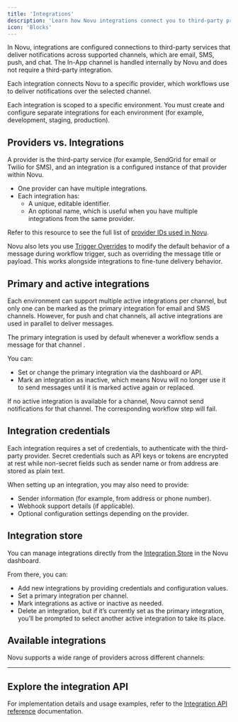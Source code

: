 ```yaml
---
title: 'Integrations'
description: 'Learn how Novu integrations connect you to third-party providers'
icon: 'Blocks'
---
```


In Novu, integrations are configured connections to third-party services that deliver notifications across supported channels, which are email, SMS, push, and chat. The In-App channel is handled internally by Novu and does not require a third-party integration.

Each integration connects Novu to a specific provider, which workflows use to deliver notifications over the selected channel.

<Callout type='info'>Each integration is scoped to a specific environment. You must create and configure separate integrations for each environment (for example, development, staging, production).</Callout>

## Providers vs. Integrations

A provider is the third-party service (for example, SendGrid for email or Twilio for SMS), and an integration is a configured instance of that provider within Novu.

- One provider can have multiple integrations.
- Each integration has:
  - A unique, editable identifier.
  - An optional name, which is useful when you have multiple integrations from the same provider.

Refer to this resource to see the full list of [provider IDs used in Novu](https://github.com/novuhq/novu/blob/26684f331c9c3ecf884f89f9e9b7fcb97d9ee2fb/packages/framework/src/shared.ts#L103).

<Callout type='info'>Novu also lets you use [Trigger Overrides](/platform/workflows/trigger-overrides) to modify the default behavior of a message during workflow trigger, such as overriding the message title or payload. This works alongside integrations to fine-tune delivery behavior. </Callout>

## Primary and active integrations

Each environment can support multiple active integrations per channel, but only one can be marked as the primary integration for email and SMS channels. However, for push and chat channels, all active integrations are used in parallel to deliver messages. 

The primary integration is used by default whenever a workflow sends a message for that channel .

You can:
- Set or change the primary integration via the dashboard or API.
- Mark an integration as inactive, which means Novu will no longer use it to send messages until it is marked active again or replaced.

<Callout>If no active integration is available for a channel, Novu cannot send notifications for that channel. The corresponding workflow step will fail.</Callout>

## Integration credentials

Each integration requires a set of credentials, to authenticate with the third-party provider. Secret credentials such as API keys or tokens are encrypted at rest while non-secret fields such as sender name or from address are stored as plain text.

When setting up an integration, you may also need to provide:
- Sender information (for example, from address or phone number).
- Webhook support details (if applicable).
- Optional configuration settings depending on the provider.

## Integration store

You can manage integrations directly from the [Integration Store](https://dashboard.novu.co/integrations) in the Novu dashboard. 

From there, you can:

- Add new integrations by providing credentials and configuration values.
- Set a primary integration per channel.
- Mark integrations as active or inactive as needed.
- Delete an integration, but if it’s currently set as the primary integration, you’ll be prompted to select another active integration to take its place.

## Available integrations

Novu supports a wide range of providers across different channels:

<Cards>
  <Card
    title="Email"
    description="Configure email providers and settings"
    href="/platform/integrations/email"
  />
  <Card
    title="SMS"
    description="Set up SMS messaging capabilities"
    href="/platform/integrations/sms"
  />
  <Card
    title="Push"
    description="Enable push notification delivery"
    href="/platform/integrations/push"
  />
  <Card
    title="Chat"
    description="Integrate with chat platforms"
    href="/platform/integrations/chat"
  />
</Cards>

---

## Explore the integration API

For implementation details and usage examples, refer to  the [Integration API reference](/api-reference/integrations/integration-schema) documentation.
